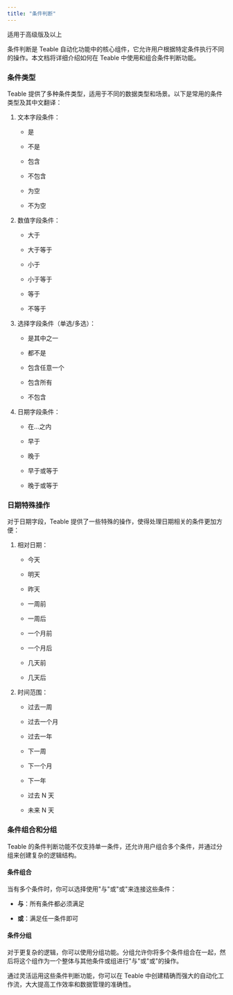```yaml
---
title: "条件判断"
---
```

<Tip>适用于高级版及以上</Tip>

条件判断是 Teable 自动化功能中的核心组件，它允许用户根据特定条件执行不同的操作。本文档将详细介绍如何在 Teable 中使用和组合条件判断功能。

### 条件类型

Teable 提供了多种条件类型，适用于不同的数据类型和场景。以下是常用的条件类型及其中文翻译：

1. 文本字段条件：

   * 是

   * 不是

   * 包含

   * 不包含

   * 为空

   * 不为空

2. 数值字段条件：

   * 大于

   * 大于等于

   * 小于

   * 小于等于

   * 等于

   * 不等于

3. 选择字段条件（单选/多选）：

   * 是其中之一

   * 都不是

   * 包含任意一个

   * 包含所有

   * 不包含

4. 日期字段条件：

   * 在...之内

   * 早于

   * 晚于

   * 早于或等于

   * 晚于或等于

### 日期特殊操作

对于日期字段，Teable 提供了一些特殊的操作，使得处理日期相关的条件更加方便：

1. 相对日期：

   * 今天

   * 明天

   * 昨天

   * 一周前

   * 一周后

   * 一个月前

   * 一个月后

   * 几天前

   * 几天后

2. 时间范围：

   * 过去一周

   * 过去一个月

   * 过去一年

   * 下一周

   * 下一个月

   * 下一年

   * 过去 N 天

   * 未来 N 天

### 条件组合和分组

Teable 的条件判断功能不仅支持单一条件，还允许用户组合多个条件，并通过分组来创建复杂的逻辑结构。

#### 条件组合

当有多个条件时，你可以选择使用"与"或"或"来连接这些条件：

* **与**：所有条件都必须满足

* **或**：满足任一条件即可

#### 条件分组

对于更复杂的逻辑，你可以使用分组功能。分组允许你将多个条件组合在一起，然后将这个组作为一个整体与其他条件或组进行"与"或"或"的操作。

通过灵活运用这些条件判断功能，你可以在 Teable 中创建精确而强大的自动化工作流，大大提高工作效率和数据管理的准确性。

